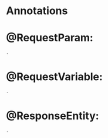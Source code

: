 # Annotations

# @RequestParam:
    - 
# @RequestVariable:
    - 
# @ResponseEntity:
    -
            